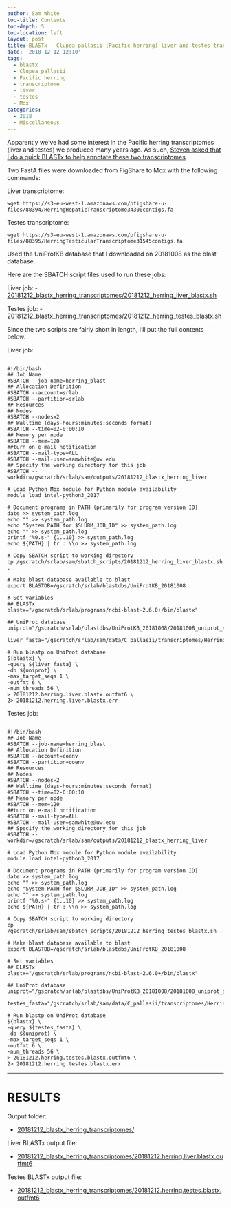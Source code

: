 ```yaml
---
author: Sam White
toc-title: Contents
toc-depth: 5
toc-location: left
layout: post
title: BLASTx - Clupea pallasii (Pacific herring) liver and testes transcriptomes on Mox
date: '2018-12-12 12:10'
tags:
  - blastx
  - Clupea pallasii
  - Pacific herring
  - transcriptome
  - liver
  - testes
  - Mox
categories:
  - 2018
  - Miscellaneous
---
```

Apparently we've had some interest in the Pacific herring transcriptomes (liver and testes) we produced many years ago. As such, [Steven asked that I do a quick BLASTx to help annotate these two transcriptomes](https://github.com/RobertsLab/resources/issues/511).

Two FastA files were downloaded from FigShare to Mox with the following commands:

Liver transcriptome:

```wget https://s3-eu-west-1.amazonaws.com/pfigshare-u-files/88394/HerringHepaticTranscriptome34300contigs.fa```

Testes transcriptome:

```wget https://s3-eu-west-1.amazonaws.com/pfigshare-u-files/88395/HerringTesticularTranscriptome31545contigs.fa```

Used the UniProtKB database that I downloaded on 20181008 as the blast database.

Here are the SBATCH script files used to run these jobs:

Liver job:
- [20181212_blastx_herring_transcriptomes/20181212_herring_liver_blastx.sh](http://gannet.fish.washington.edu/Atumefaciens/20181212_blastx_herring_transcriptomes/20181212_herring_liver_blastx.sh)

Testes job:
- [20181212_blastx_herring_transcriptomes/20181212_herring_testes_blastx.sh](http://gannet.fish.washington.edu/Atumefaciens/20181212_blastx_herring_transcriptomes/20181212_herring_testes_blastx.sh)


Since the two scripts are fairly short in length, I'll put the full contents below.

Liver job:

<pre><code>
#!/bin/bash
## Job Name
#SBATCH --job-name=herring_blast
## Allocation Definition
#SBATCH --account=srlab
#SBATCH --partition=srlab
## Resources
## Nodes
#SBATCH --nodes=2
## Walltime (days-hours:minutes:seconds format)
#SBATCH --time=02-0:00:10
## Memory per node
#SBATCH --mem=120
##turn on e-mail notification
#SBATCH --mail-type=ALL
#SBATCH --mail-user=samwhite@uw.edu
## Specify the working directory for this job
#SBATCH --workdir=/gscratch/srlab/sam/outputs/20181212_blastx_herring_liver

# Load Python Mox module for Python module availability
module load intel-python3_2017

# Document programs in PATH (primarily for program version ID)
date >> system_path.log
echo "" >> system_path.log
echo "System PATH for $SLURM_JOB_ID" >> system_path.log
echo "" >> system_path.log
printf "%0.s-" {1..10} >> system_path.log
echo ${PATH} | tr : \\n >> system_path.log

# Copy SBATCH script to working directory
cp /gscratch/srlab/sam/sbatch_scripts/20181212_herring_liver_blastx.sh .

# Make blast database available to blast
export BLASTDB=/gscratch/srlab/blastdbs/UniProtKB_20181008

# Set variables
## BLASTx
blastx="/gscratch/srlab/programs/ncbi-blast-2.6.0+/bin/blastx"

## UniProt database
uniprot="/gscratch/srlab/blastdbs/UniProtKB_20181008/20181008_uniprot_sprot.fasta"

liver_fasta="/gscratch/srlab/sam/data/C_pallasii/transcriptomes/HerringHepaticTranscriptome34300contigs.fa"

# Run blastp on UniProt database
${blastx} \
-query ${liver_fasta} \
-db ${uniprot} \
-max_target_seqs 1 \
-outfmt 6 \
-num_threads 56 \
> 20181212.herring.liver.blastx.outfmt6 \
2> 20181212.herring.liver.blastx.err
</code></pre>


Testes job:

<pre><code>
#!/bin/bash
## Job Name
#SBATCH --job-name=herring_blast
## Allocation Definition
#SBATCH --account=coenv
#SBATCH --partition=coenv
## Resources
## Nodes
#SBATCH --nodes=2
## Walltime (days-hours:minutes:seconds format)
#SBATCH --time=02-0:00:10
## Memory per node
#SBATCH --mem=120
##turn on e-mail notification
#SBATCH --mail-type=ALL
#SBATCH --mail-user=samwhite@uw.edu
## Specify the working directory for this job
#SBATCH --workdir=/gscratch/srlab/sam/outputs/20181212_blastx_herring_liver

# Load Python Mox module for Python module availability
module load intel-python3_2017

# Document programs in PATH (primarily for program version ID)
date >> system_path.log
echo "" >> system_path.log
echo "System PATH for $SLURM_JOB_ID" >> system_path.log
echo "" >> system_path.log
printf "%0.s-" {1..10} >> system_path.log
echo ${PATH} | tr : \\n >> system_path.log

# Copy SBATCH script to working directory
cp /gscratch/srlab/sam/sbatch_scripts/20181212_herring_testes_blastx.sh .

# Make blast database available to blast
export BLASTDB=/gscratch/srlab/blastdbs/UniProtKB_20181008

# Set variables
## BLASTx
blastx="/gscratch/srlab/programs/ncbi-blast-2.6.0+/bin/blastx"

## UniProt database
uniprot="/gscratch/srlab/blastdbs/UniProtKB_20181008/20181008_uniprot_sprot.fasta"

testes_fasta="/gscratch/srlab/sam/data/C_pallasii/transcriptomes/HerringTesticularTranscriptome31545contigs.fa"

# Run blastp on UniProt database
${blastx} \
-query ${testes_fasta} \
-db ${uniprot} \
-max_target_seqs 1 \
-outfmt 6 \
-num_threads 56 \
> 20181212.herring.testes.blastx.outfmt6 \
2> 20181212.herring.testes.blastx.err
</code></pre>

---

# RESULTS

Output folder:

- [20181212_blastx_herring_transcriptomes/](http://gannet.fish.washington.edu/Atumefaciens/20181212_blastx_herring_transcriptomes/)

Liver BLASTx output file:

- [20181212_blastx_herring_transcriptomes/20181212.herring.liver.blastx.outfmt6](http://gannet.fish.washington.edu/Atumefaciens/20181212_blastx_herring_transcriptomes/20181212.herring.liver.blastx.outfmt6)

Testes BLASTx output file:

- [20181212_blastx_herring_transcriptomes/20181212.herring.testes.blastx.outfmt6](http://gannet.fish.washington.edu/Atumefaciens/20181212_blastx_herring_transcriptomes/20181212.herring.testes.blastx.outfmt6)

